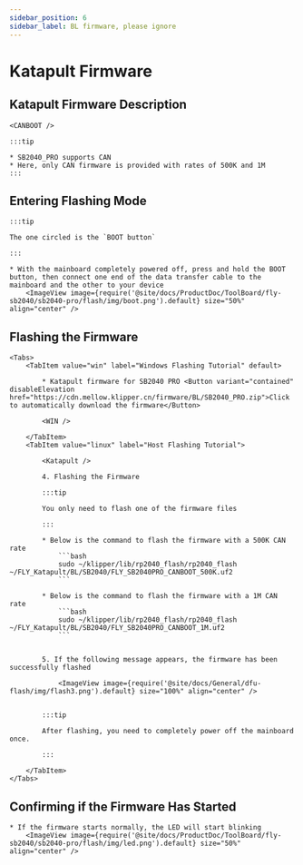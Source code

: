 ```yaml
---
sidebar_position: 6
sidebar_label: BL firmware, please ignore
---
```





# Katapult Firmware

## Katapult Firmware Description

    <CANBOOT />

    :::tip

    * SB2040_PRO supports CAN
    * Here, only CAN firmware is provided with rates of 500K and 1M
    :::

## Entering Flashing Mode

    :::tip

    The one circled is the `BOOT button`

    :::

    * With the mainboard completely powered off, press and hold the BOOT button, then connect one end of the data transfer cable to the mainboard and the other to your device
        <ImageView image={require('@site/docs/ProductDoc/ToolBoard/fly-sb2040/sb2040-pro/flash/img/boot.png').default} size="50%" align="center" />

## Flashing the Firmware
    <Tabs>
        <TabItem value="win" label="Windows Flashing Tutorial" default>

            * Katapult firmware for SB2040 PRO <Button variant="contained" disableElevation href="https://cdn.mellow.klipper.cn/firmware/BL/SB2040_PRO.zip">Click to automatically download the firmware</Button>

            <WIN />
            
        </TabItem>
        <TabItem value="linux" label="Host Flashing Tutorial">
            
            <Katapult />

            4. Flashing the Firmware

            :::tip

            You only need to flash one of the firmware files

            :::

            * Below is the command to flash the firmware with a 500K CAN rate
                ```bash
                sudo ~/klipper/lib/rp2040_flash/rp2040_flash ~/FLY_Katapult/BL/SB2040/FLY_SB2040PRO_CANBOOT_500K.uf2
                ```
                       
            * Below is the command to flash the firmware with a 1M CAN rate
                ```bash
                sudo ~/klipper/lib/rp2040_flash/rp2040_flash ~/FLY_Katapult/BL/SB2040/FLY_SB2040PRO_CANBOOT_1M.uf2
                ```


            5. If the following message appears, the firmware has been successfully flashed

                <ImageView image={require('@site/docs/General/dfu-flash/img/flash3.png').default} size="100%" align="center" />


            :::tip

            After flashing, you need to completely power off the mainboard once.

            :::

        </TabItem>
    </Tabs>

## Confirming if the Firmware Has Started

    * If the firmware starts normally, the LED will start blinking
        <ImageView image={require('@site/docs/ProductDoc/ToolBoard/fly-sb2040/sb2040-pro/flash/img/led.png').default} size="50%" align="center" />